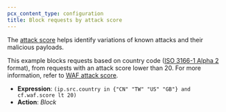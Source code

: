 ```yaml
---
pcx_content_type: configuration
title: Block requests by attack score
---
```



The [attack score](/waf/detections/attack-score/) helps identify variations of known attacks and their malicious payloads.

This example blocks requests based on country code ([ISO 3166-1 Alpha 2](https://www.iso.org/obp/ui/#search/code/) format), from requests with an attack score lower than 20. For more information, refer to [WAF attack score](/waf/detections/attack-score/).

- **Expression**: `(ip.src.country in {"CN" "TW" "US" "GB"} and cf.waf.score lt 20)`
- **Action**: _Block_
